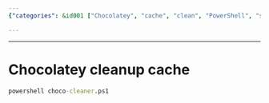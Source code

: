 ```yaml
---
{"categories": &id001 ["Chocolatey", "cache", "clean", "PowerShell", "script", "instructions"], "category": "Chocolatey", "date": "2023-11-06 14:19:58", "description": "This text provides instructions on how to clean up Chocolatey's cache by running a PowerShell script called 'choco-cleaner.ps1'.", "tags": *id001, "title": "How to Clean Up Chocolatey's Cache with the choco-cleaner.ps1 Script"}

---
```


------
# Chocolatey cleanup cache
```cmd
powershell choco-cleaner.ps1
```
